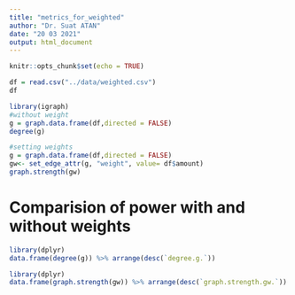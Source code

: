 ```yaml
---
title: "metrics_for_weighted"
author: "Dr. Suat ATAN"
date: "20 03 2021"
output: html_document
---
```


```r
knitr::opts_chunk$set(echo = TRUE)
```


```r
df = read.csv("../data/weighted.csv")
df
```

```r
library(igraph)
#without weight
g = graph.data.frame(df,directed = FALSE)
degree(g)

```
```r
#setting weights
g = graph.data.frame(df,directed = FALSE)
gw<- set_edge_attr(g, "weight", value= df$amount)
graph.strength(gw)
```
# Comparision of power with and without weights

```r
library(dplyr)
data.frame(degree(g)) %>% arrange(desc(`degree.g.`))
```

```r
library(dplyr)
data.frame(graph.strength(gw)) %>% arrange(desc(`graph.strength.gw.`))
```


